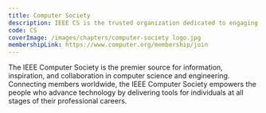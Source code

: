 ```yaml
---
title: Computer Society
description: IEEE CS is the trusted organization dedicated to engaging the engineers, scientists, academia, and industry professionals from across the globe driving continued advancements in computer science and technology.
code: CS
coverImage: /images/chapters/computer-society logo.jpg
membershipLink: https://www.computer.org/membership/join
---
```


The IEEE Computer Society is the premier source for information, inspiration, and collaboration in computer science and engineering. Connecting members worldwide, the IEEE Computer Society empowers the people who advance technology by delivering tools for individuals at all stages of their professional careers.
